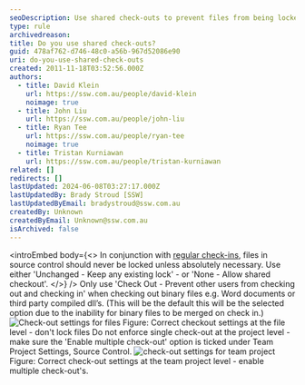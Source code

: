 ```yaml
---
seoDescription: Use shared check-outs to prevent files from being locked and ensure multiple team members can collaborate on projects simultaneously.
type: rule
archivedreason:
title: Do you use shared check-outs?
guid: 478af762-d746-48c0-a56b-967d52086e90
uri: do-you-use-shared-check-outs
created: 2011-11-18T03:52:56.000Z
authors:
  - title: David Klein
    url: https://ssw.com.au/people/david-klein
    noimage: true
  - title: John Liu
    url: https://ssw.com.au/people/john-liu
  - title: Ryan Tee
    url: https://ssw.com.au/people/ryan-tee
    noimage: true
  - title: Tristan Kurniawan
    url: https://ssw.com.au/people/tristan-kurniawan
related: []
redirects: []
lastUpdated: 2024-06-08T03:27:17.000Z
lastUpdatedBy: Brady Stroud [SSW]
lastUpdatedByEmail: bradystroud@ssw.com.au
createdBy: Unknown
createdByEmail: Unknown@ssw.com.au
isArchived: false
---
```


<introEmbed
  body={<>
In conjunction with [regular check-ins](/check-in-before-lunch-and-dinner-do-you-work-in-small-chunks-check-in-after-completing-each-one), files in source control should never be locked unless absolutely necessary. Use either 'Unchanged - Keep any existing lock' - or 'None - Allow shared checkout'.
  </>}
/>
Only use 'Check Out - Prevent other users from checking out and checking in' when checking out binary files e.g. Word documents or third party compiled dll’s. (This will be the default this will be the selected option due to the inability for binary files to be merged on check in.)
![Check-out settings for files](/uploads/rules/do-you-use-shared-check-outs/Check-outSettingsForFiles.jpg) Figure: Correct checkout settings at the file level - don't lock files
Do not enforce single check-out at the project level - make sure the 'Enable multiple check-out' option is ticked under Team Project Settings, Source Control.
![check-out settings for team project](/uploads/rules/do-you-use-shared-check-outs/Check-outSettingsForTeamProjects.jpg) Figure: Correct check-out settings at the team project level - enable multiple check-out's.
